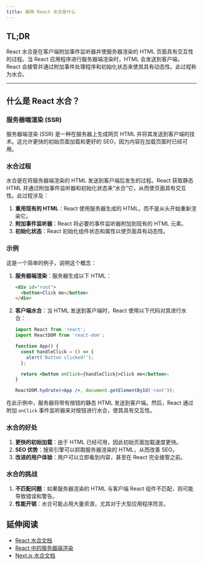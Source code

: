 ```yaml
---
title: 解释 React 水合是什么
---
```


## TL;DR

React 水合是在客户端附加事件监听器并使服务器渲染的 HTML 页面具有交互性的过程。当 React 应用程序进行服务器端渲染时，HTML 会发送到客户端，React 会接管并通过附加事件处理程序和初始化状态来使其具有动态性。此过程称为水合。

***

## 什么是 React 水合？

### 服务器端渲染 (SSR)

服务器端渲染 (SSR) 是一种在服务器上生成网页 HTML 并将其发送到客户端的技术。这允许更快的初始页面加载和更好的 SEO，因为内容在加载页面时已经可用。

### 水合过程

水合是在将服务器端渲染的 HTML 发送到客户端后发生的过程。React 获取静态 HTML 并通过附加事件监听器和初始化状态来“水合”它，从而使页面具有交互性。此过程涉及：

1. **重用现有的 HTML**：React 使用服务器生成的 HTML，而不是从头开始重新渲染它。
2. **附加事件监听器**：React 将必要的事件监听器附加到现有的 HTML 元素。
3. **初始化状态**：React 初始化组件状态和属性以使页面具有动态性。

### 示例

这是一个简单的例子，说明这个概念：

1. **服务器端渲染**：服务器生成以下 HTML：

   ```html
   <div id="root">
     <button>Click me</button>
   </div>
   ```

2. **客户端水合**：当 HTML 发送到客户端时，React 使用以下代码对其进行水合：

   ```jsx
   import React from 'react';
   import ReactDOM from 'react-dom';

   function App() {
     const handleClick = () => {
       alert('Button clicked!');
     };

     return <button onClick={handleClick}>Click me</button>;
   }

   ReactDOM.hydrate(<App />, document.getElementById('root'));
   ```

在此示例中，服务器将带有按钮的静态 HTML 发送到客户端。然后，React 通过附加 `onClick` 事件监听器来对按钮进行水合，使其具有交互性。

### 水合的好处

1. **更快的初始加载**：由于 HTML 已经可用，因此初始页面加载速度更快。
2. **SEO 优势**：搜索引擎可以抓取服务器渲染的 HTML，从而改善 SEO。
3. **改进的用户体验**：用户可以立即看到内容，甚至在 React 完全接管之前。

### 水合的挑战

1. **不匹配问题**：如果服务器渲染的 HTML 与客户端 React 组件不匹配，则可能导致错误和警告。
2. **性能开销**：水合可能占用大量资源，尤其对于大型应用程序而言。

## 延伸阅读

* [React 水合文档](https://react.dev/reference/react-dom/client/hydrateRoot)
* [React 中的服务器端渲染](https://react.dev/reference/react-dom/server)
* [Next.js 水合文档](https://nextjs.org/docs/basic-features/pages#hydration)
